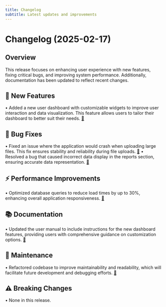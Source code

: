 ```yaml
---
title: Changelog
subtitle: Latest updates and improvements
---
```


<Update label="2025-02-17">

# Changelog (2025-02-17)

## Overview
This release focuses on enhancing user experience with new features, fixing critical bugs, and improving system performance. Additionally, documentation has been updated to reflect recent changes.

## 🚀 New Features
• Added a new user dashboard with customizable widgets to improve user interaction and data visualization. This feature allows users to tailor their dashboard to better suit their needs. [🔗](https://github.com/your-repo/commit/sha1)

## 🐛 Bug Fixes
• Fixed an issue where the application would crash when uploading large files. This fix ensures stability and reliability during file uploads. [🔗](https://github.com/your-repo/commit/sha2)
• Resolved a bug that caused incorrect data display in the reports section, ensuring accurate data representation. [🔗](https://github.com/your-repo/commit/sha3)

## ⚡ Performance Improvements
• Optimized database queries to reduce load times by up to 30%, enhancing overall application responsiveness. [🔗](https://github.com/your-repo/commit/sha4)

## 📚 Documentation
• Updated the user manual to include instructions for the new dashboard features, providing users with comprehensive guidance on customization options. [🔗](https://github.com/your-repo/commit/sha5)

## 🔧 Maintenance
• Refactored codebase to improve maintainability and readability, which will facilitate future development and debugging efforts. [🔗](https://github.com/your-repo/commit/sha6)

## ⚠️ Breaking Changes
• None in this release.

</Update>